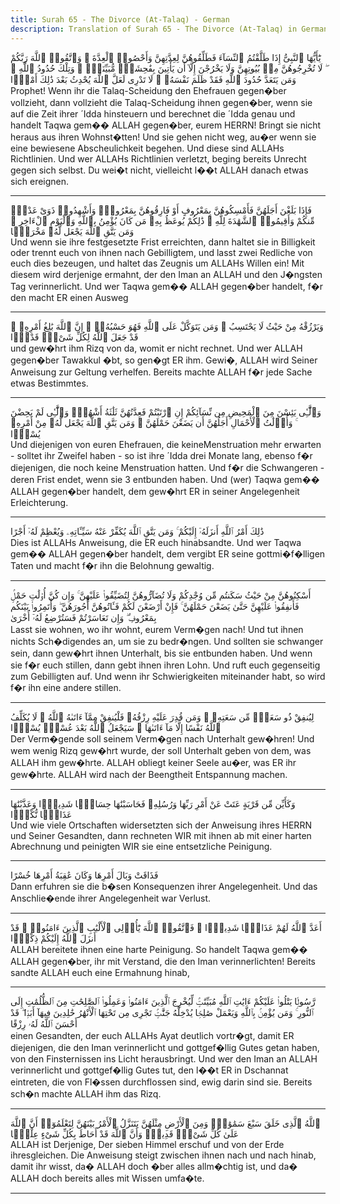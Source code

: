 ```yaml
---
title: Surah 65 - The Divorce (At-Talaq) - German
description: Translation of Surah 65 - The Divorce (At-Talaq) in German
---
```





<Aside type="quran" title="1">
يَٰٓأَيُّهَا ٱلنَّبِىُّ إِذَا طَلَّقْتُمُ ٱلنِّسَآءَ فَطَلِّقُوهُنَّ لِعِدَّتِهِنَّ وَأَحْصُوا۟ ٱلْعِدَّةَ ۖ وَٱتَّقُوا۟ ٱللَّهَ رَبَّكُمْ ۖ لَا تُخْرِجُوهُنَّ مِنۢ بُيُوتِهِنَّ وَلَا يَخْرُجْنَ إِلَّآ أَن يَأْتِينَ بِفَٰحِشَةٍۢ مُّبَيِّنَةٍۢ ۚ وَتِلْكَ حُدُودُ ٱللَّهِ ۚ وَمَن يَتَعَدَّ حُدُودَ ٱللَّهِ فَقَدْ ظَلَمَ نَفْسَهُۥ ۚ لَا تَدْرِى لَعَلَّ ٱللَّهَ يُحْدِثُ بَعْدَ ذَٰلِكَ أَمْرًۭا
</Aside>

<Aside type="reference" title="1">
Prophet! Wenn ihr die Talaq-Scheidung den Ehefrauen gegen�ber vollzieht, dann vollzieht die Talaq-Scheidung ihnen gegen�ber, wenn sie auf die Zeit ihrer ´Idda hinsteuern und berechnet die ´Idda genau und handelt Taqwa gem�� ALLAH gegen�ber, eurem HERRN! Bringt sie nicht heraus aus ihren Wohnst�tten! Und sie gehen nicht weg, au�er wenn sie eine bewiesene Abscheulichkeit begehen. Und diese sind ALLAHs Richtlinien. Und wer ALLAHs Richtlinien verletzt, beging bereits Unrecht gegen sich selbst. Du wei�t nicht, vielleicht l��t ALLAH danach etwas sich ereignen.
</Aside>

---

<Aside type="quran" title="2">
فَإِذَا بَلَغْنَ أَجَلَهُنَّ فَأَمْسِكُوهُنَّ بِمَعْرُوفٍ أَوْ فَارِقُوهُنَّ بِمَعْرُوفٍۢ وَأَشْهِدُوا۟ ذَوَىْ عَدْلٍۢ مِّنكُمْ وَأَقِيمُوا۟ ٱلشَّهَٰدَةَ لِلَّهِ ۚ ذَٰلِكُمْ يُوعَظُ بِهِۦ مَن كَانَ يُؤْمِنُ بِٱللَّهِ وَٱلْيَوْمِ ٱلْءَاخِرِ ۚ وَمَن يَتَّقِ ٱللَّهَ يَجْعَل لَّهُۥ مَخْرَجًۭا
</Aside>

<Aside type="reference" title="2">
Und wenn sie ihre festgesetzte Frist erreichten, dann haltet sie in Billigkeit oder trennt euch von ihnen nach Gebilligtem, und lasst zwei Redliche von euch dies bezeugen, und haltet das Zeugnis um ALLAHs Willen ein! Mit diesem wird derjenige ermahnt, der den Iman an ALLAH und den J�ngsten Tag verinnerlicht. Und wer Taqwa gem�� ALLAH gegen�ber handelt, f�r den macht ER einen Ausweg
</Aside>

---

<Aside type="quran" title="3">
وَيَرْزُقْهُ مِنْ حَيْثُ لَا يَحْتَسِبُ ۚ وَمَن يَتَوَكَّلْ عَلَى ٱللَّهِ فَهُوَ حَسْبُهُۥٓ ۚ إِنَّ ٱللَّهَ بَٰلِغُ أَمْرِهِۦ ۚ قَدْ جَعَلَ ٱللَّهُ لِكُلِّ شَىْءٍۢ قَدْرًۭا
</Aside>

<Aside type="reference" title="3">
und gew�hrt ihm Rizq von da, womit er nicht rechnet. Und wer ALLAH gegen�ber Tawakkul �bt, so gen�gt ER ihm. Gewi�, ALLAH wird Seiner Anweisung zur Geltung verhelfen. Bereits machte ALLAH f�r jede Sache etwas Bestimmtes.
</Aside>

---

<Aside type="quran" title="4">
وَٱلَّٰٓـِٔى يَئِسْنَ مِنَ ٱلْمَحِيضِ مِن نِّسَآئِكُمْ إِنِ ٱرْتَبْتُمْ فَعِدَّتُهُنَّ ثَلَٰثَةُ أَشْهُرٍۢ وَٱلَّٰٓـِٔى لَمْ يَحِضْنَ ۚ وَأُو۟لَٰتُ ٱلْأَحْمَالِ أَجَلُهُنَّ أَن يَضَعْنَ حَمْلَهُنَّ ۚ وَمَن يَتَّقِ ٱللَّهَ يَجْعَل لَّهُۥ مِنْ أَمْرِهِۦ يُسْرًۭا
</Aside>

<Aside type="reference" title="4">
Und diejenigen von euren Ehefrauen, die keineMenstruation mehr erwarten - solltet ihr Zweifel haben - so ist ihre ´Idda drei Monate lang, ebenso f�r diejenigen, die noch keine Menstruation hatten. Und f�r die Schwangeren - deren Frist endet, wenn sie  3   entbunden haben. Und (wer) Taqwa gem�� ALLAH gegen�ber handelt, dem gew�hrt ER in seiner Angelegenheit Erleichterung.
</Aside>

---

<Aside type="quran" title="5">
ذَٰلِكَ أَمْرُ ٱللَّهِ أَنزَلَهُۥٓ إِلَيْكُمْ ۚ وَمَن يَتَّقِ ٱللَّهَ يُكَفِّرْ عَنْهُ سَيِّـَٔاتِهِۦ وَيُعْظِمْ لَهُۥٓ أَجْرًا
</Aside>

<Aside type="reference" title="5">
Dies ist ALLAHs Anweisung, die ER euch hinabsandte. Und wer Taqwa gem�� ALLAH gegen�ber handelt, dem vergibt ER seine gottmi�f�lligen Taten und macht f�r ihn die Belohnung gewaltig.
</Aside>

---

<Aside type="quran" title="6">
أَسْكِنُوهُنَّ مِنْ حَيْثُ سَكَنتُم مِّن وُجْدِكُمْ وَلَا تُضَآرُّوهُنَّ لِتُضَيِّقُوا۟ عَلَيْهِنَّ ۚ وَإِن كُنَّ أُو۟لَٰتِ حَمْلٍۢ فَأَنفِقُوا۟ عَلَيْهِنَّ حَتَّىٰ يَضَعْنَ حَمْلَهُنَّ ۚ فَإِنْ أَرْضَعْنَ لَكُمْ فَـَٔاتُوهُنَّ أُجُورَهُنَّ ۖ وَأْتَمِرُوا۟ بَيْنَكُم بِمَعْرُوفٍۢ ۖ وَإِن تَعَاسَرْتُمْ فَسَتُرْضِعُ لَهُۥٓ أُخْرَىٰ
</Aside>

<Aside type="reference" title="6">
Lasst sie wohnen, wo ihr wohnt, eurem Verm�gen nach! Und tut ihnen nichts Sch�digendes an, um sie zu bedr�ngen. Und sollten sie schwanger sein, dann gew�hrt ihnen Unterhalt, bis sie entbunden haben. Und wenn sie f�r euch stillen, dann gebt ihnen ihren Lohn. Und ruft euch gegenseitig zum Gebilligten auf. Und wenn ihr Schwierigkeiten miteinander habt, so wird f�r ihn eine andere stillen.
</Aside>

---

<Aside type="quran" title="7">
لِيُنفِقْ ذُو سَعَةٍۢ مِّن سَعَتِهِۦ ۖ وَمَن قُدِرَ عَلَيْهِ رِزْقُهُۥ فَلْيُنفِقْ مِمَّآ ءَاتَىٰهُ ٱللَّهُ ۚ لَا يُكَلِّفُ ٱللَّهُ نَفْسًا إِلَّا مَآ ءَاتَىٰهَا ۚ سَيَجْعَلُ ٱللَّهُ بَعْدَ عُسْرٍۢ يُسْرًۭا
</Aside>

<Aside type="reference" title="7">
Der Verm�gende soll seinem Verm�gen nach Unterhalt gew�hren! Und wem wenig Rizq gew�hrt wurde, der soll Unterhalt geben von dem, was ALLAH ihm gew�hrte. ALLAH obliegt keiner Seele au�er, was ER ihr gew�hrte. ALLAH wird nach der Beengtheit Entspannung machen.
</Aside>

---

<Aside type="quran" title="8">
وَكَأَيِّن مِّن قَرْيَةٍ عَتَتْ عَنْ أَمْرِ رَبِّهَا وَرُسُلِهِۦ فَحَاسَبْنَٰهَا حِسَابًۭا شَدِيدًۭا وَعَذَّبْنَٰهَا عَذَابًۭا نُّكْرًۭا
</Aside>

<Aside type="reference" title="8">
Und wie viele Ortschaften widersetzten sich der Anweisung ihres HERRN und Seiner Gesandten, dann rechneten WIR mit ihnen ab mit einer harten Abrechnung und peinigten WIR sie eine entsetzliche Peinigung.
</Aside>

---

<Aside type="quran" title="9">
فَذَاقَتْ وَبَالَ أَمْرِهَا وَكَانَ عَٰقِبَةُ أَمْرِهَا خُسْرًا
</Aside>

<Aside type="reference" title="9">
Dann erfuhren sie die b�sen Konsequenzen ihrer Angelegenheit. Und das Anschlie�ende ihrer Angelegenheit war Verlust.
</Aside>

---

<Aside type="quran" title="10">
أَعَدَّ ٱللَّهُ لَهُمْ عَذَابًۭا شَدِيدًۭا ۖ فَٱتَّقُوا۟ ٱللَّهَ يَٰٓأُو۟لِى ٱلْأَلْبَٰبِ ٱلَّذِينَ ءَامَنُوا۟ ۚ قَدْ أَنزَلَ ٱللَّهُ إِلَيْكُمْ ذِكْرًۭا
</Aside>

<Aside type="reference" title="10">
ALLAH bereitete ihnen eine harte Peinigung. So handelt Taqwa gem�� ALLAH gegen�ber, ihr mit Verstand, die den Iman verinnerlichten! Bereits sandte ALLAH euch eine Ermahnung hinab,
</Aside>

---

<Aside type="quran" title="11">
رَّسُولًۭا يَتْلُوا۟ عَلَيْكُمْ ءَايَٰتِ ٱللَّهِ مُبَيِّنَٰتٍۢ لِّيُخْرِجَ ٱلَّذِينَ ءَامَنُوا۟ وَعَمِلُوا۟ ٱلصَّٰلِحَٰتِ مِنَ ٱلظُّلُمَٰتِ إِلَى ٱلنُّورِ ۚ وَمَن يُؤْمِنۢ بِٱللَّهِ وَيَعْمَلْ صَٰلِحًۭا يُدْخِلْهُ جَنَّٰتٍۢ تَجْرِى مِن تَحْتِهَا ٱلْأَنْهَٰرُ خَٰلِدِينَ فِيهَآ أَبَدًۭا ۖ قَدْ أَحْسَنَ ٱللَّهُ لَهُۥ رِزْقًا
</Aside>

<Aside type="reference" title="11">
einen Gesandten, der euch ALLAHs Ayat deutlich vortr�gt, damit ER diejenigen, die den Iman verinnerlicht und gottgef�llig Gutes getan haben, von den Finsternissen ins Licht herausbringt. Und wer den Iman an ALLAH verinnerlicht und gottgef�llig Gutes tut, den l��t ER in Dschannat eintreten, die von Fl�ssen durchflossen sind, ewig darin sind sie. Bereits sch�n machte ALLAH ihm das Rizq.
</Aside>

---

<Aside type="quran" title="12">
ٱللَّهُ ٱلَّذِى خَلَقَ سَبْعَ سَمَٰوَٰتٍۢ وَمِنَ ٱلْأَرْضِ مِثْلَهُنَّ يَتَنَزَّلُ ٱلْأَمْرُ بَيْنَهُنَّ لِتَعْلَمُوٓا۟ أَنَّ ٱللَّهَ عَلَىٰ كُلِّ شَىْءٍۢ قَدِيرٌۭ وَأَنَّ ٱللَّهَ قَدْ أَحَاطَ بِكُلِّ شَىْءٍ عِلْمًۢا
</Aside>

<Aside type="reference" title="12">
ALLAH ist Derjenige, Der sieben Himmel erschuf und von der Erde ihresgleichen. Die Anweisung steigt zwischen ihnen nach und nach hinab, damit ihr wisst, da� ALLAH doch �ber alles allm�chtig ist, und da� ALLAH doch bereits alles mit Wissen umfa�te.
</Aside>

---
